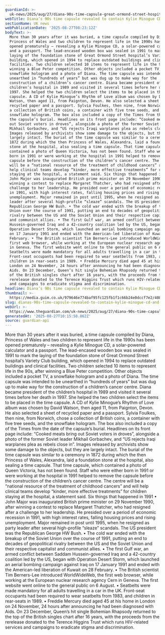 ```yaml
---
guardianId: >-
  uk-news/2025/aug/27/diana-90s-time-capsule-great-ormond-street-hospital-kylie-minogue-cd-passport
webTitle: Diana’s 90s time capsule revealed to contain Kylie Minogue CD and passport
sectionName: UK news
webPublicationDate: '2025-08-27T08:23:12Z'
bodyText: >-
  More than 30 years after it was buried, a time capsule compiled by Diana,
  Princess of Wales and two children to represent life in the 1990s has been
  opened prematurely – revealing a Kylie Minogue CD, a solar-powered calculator
  and a passport. The lead-encased wooden box was sealed in 1991 to mark the
  laying of the foundation stone of Great Ormond Street hospital’s Variety Club
  building, which opened in 1994 to replace outdated buildings and clinical
  facilities. Two children selected 10 items to represent life in the 90s, after
  winning a Blue Peter competition. Other objects included a pocket TV, a
  snowflake hologram and a photo of Diana. The time capsule was intended to be
  unearthed in “hundreds of years” but was dug up to make way for the
  construction of a children’s cancer centre. Diana became president of the
  children’s hospital in 1989 and visited it several times before her death in
  1997. She helped the two children select the items to be placed in the time
  capsule. A CD of Kylie Minogue’s Rhythm of Love album was chosen by David
  Watson, then aged 11, from Paignton, Devon. He also selected a sheet of
  recycled paper and a passport. Sylvia Foulkes, then nine, from Norwich, chose
  a collection of British coins, a container with five tree seeds, and the
  snowflake hologram. The box also included a copy of the Times from the date of
  the capsule’s burial. Headlines on its front page include: “Cooked meats bring
  out Soviet voters in droves”, alongside a photo of the former Soviet leader
  Mikhail Gorbachev, and “US rejects Iraqi warplanes plea as rebels close in”.
  Images released by archivists show some damage to the objects, but they are
  largely intact. The burial of the time capsule was similar to a ceremony in
  1872 during which the then Princess of Wales, Alexandra, laid a foundation
  stone at the hospital, also sealing a time capsule. That time capsule, which
  contained a photo of Queen Victoria, has not been found. Staff who were either
  born in 1991 or were working at the hospital in 1991 helped to remove the
  capsule before the construction of the children’s cancer centre. The centre
  will be a “national resource of the treatment of childhood cancers” and will
  help clinical teams develop “kinder, more effective treatments” for children
  staying at the hospital, a statement said. Six things that happened in 1991 •
  John Major was inaugurated British prime minister on 29 November 1990, after
  winning a contest to replace Margaret Thatcher, who had resigned after a
  challenge to her leadership. He presided over a period of economic recession
  in 1991, with high interest rates, falling housing prices and rising
  unemployment. Major remained in post until 1995, when he resigned as party
  leader after several high-profile “sleaze” scandals. The US president was the
  Republican George HW Bush. • The cold war ended with the breakup of the Soviet
  Union over the course of 1991, putting an end to decades of geopolitical
  rivalry between the US and the Soviet Union and their respective capitalist
  and communist allies. • The first Gulf war, an armed conflict between Saddam
  Hussein-governed Iraq and a 42-country coalition led by the US, began with
  Operation Desert Storm, which launched an aerial bombing campaign against Iraq
  on 17 January 1991 and ended with the American-led liberation of Kuwait on 28
  February. • The British scientist Tim Berners-Lee introduced WorldWideWeb, the
  first web browser, while working at the European nuclear research agency Cern
  in Geneva. The first website went online to the general public on 6 August. •
  Seatbelts were made mandatory for all adults travelling in a car in the UK.
  Front-seat occupants had been required to wear seatbelts from 1983, and
  children in rear-seats in 1989. • Freddie Mercury died aged 45 at his home in
  London on 24 November, 24 hours after announcing he had been diagnosed with
  Aids. On 23 December, Queen’s hit single Bohemian Rhapsody returned to the top
  of the British singles chart after 16 years, with the proceeds from the
  rerelease donated to the Terence Higgins Trust which runs HIV-related services
  and campaigns to eradicate stigma and discrimination.
headline: Diana’s 90s time capsule revealed to contain Kylie Minogue CD and passport
thumbnail: >-
  https://media.guim.co.uk/979646e774baf95fc125fb1f1c66b24e0dccf7e2/408_0_3822_3057/500.jpg
slug: dianas-90s-time-capsule-revealed-to-contain-kylie-minogue-cd-and-passport
webUrl: >-
  https://www.theguardian.com/uk-news/2025/aug/27/diana-90s-time-capsule-great-ormond-street-hospital-kylie-minogue-cd-passport
generatedAt: '2025-08-27T10:15:58.862Z'
source: guardian-api
---
```

More than 30 years after it was buried, a time capsule compiled by Diana, Princess of Wales and two children to represent life in the 1990s has been opened prematurely – revealing a Kylie Minogue CD, a solar-powered calculator and a passport. The lead-encased wooden box was sealed in 1991 to mark the laying of the foundation stone of Great Ormond Street hospital’s Variety Club building, which opened in 1994 to replace outdated buildings and clinical facilities. Two children selected 10 items to represent life in the 90s, after winning a Blue Peter competition. Other objects included a pocket TV, a snowflake hologram and a photo of Diana. The time capsule was intended to be unearthed in “hundreds of years” but was dug up to make way for the construction of a children’s cancer centre. Diana became president of the children’s hospital in 1989 and visited it several times before her death in 1997. She helped the two children select the items to be placed in the time capsule. A CD of Kylie Minogue’s Rhythm of Love album was chosen by David Watson, then aged 11, from Paignton, Devon. He also selected a sheet of recycled paper and a passport. Sylvia Foulkes, then nine, from Norwich, chose a collection of British coins, a container with five tree seeds, and the snowflake hologram. The box also included a copy of the Times from the date of the capsule’s burial. Headlines on its front page include: “Cooked meats bring out Soviet voters in droves”, alongside a photo of the former Soviet leader Mikhail Gorbachev, and “US rejects Iraqi warplanes plea as rebels close in”. Images released by archivists show some damage to the objects, but they are largely intact. The burial of the time capsule was similar to a ceremony in 1872 during which the then Princess of Wales, Alexandra, laid a foundation stone at the hospital, also sealing a time capsule. That time capsule, which contained a photo of Queen Victoria, has not been found. Staff who were either born in 1991 or were working at the hospital in 1991 helped to remove the capsule before the construction of the children’s cancer centre. The centre will be a “national resource of the treatment of childhood cancers” and will help clinical teams develop “kinder, more effective treatments” for children staying at the hospital, a statement said. Six things that happened in 1991 • John Major was inaugurated British prime minister on 29 November 1990, after winning a contest to replace Margaret Thatcher, who had resigned after a challenge to her leadership. He presided over a period of economic recession in 1991, with high interest rates, falling housing prices and rising unemployment. Major remained in post until 1995, when he resigned as party leader after several high-profile “sleaze” scandals. The US president was the Republican George HW Bush. • The cold war ended with the breakup of the Soviet Union over the course of 1991, putting an end to decades of geopolitical rivalry between the US and the Soviet Union and their respective capitalist and communist allies. • The first Gulf war, an armed conflict between Saddam Hussein-governed Iraq and a 42-country coalition led by the US, began with Operation Desert Storm, which launched an aerial bombing campaign against Iraq on 17 January 1991 and ended with the American-led liberation of Kuwait on 28 February. • The British scientist Tim Berners-Lee introduced WorldWideWeb, the first web browser, while working at the European nuclear research agency Cern in Geneva. The first website went online to the general public on 6 August. • Seatbelts were made mandatory for all adults travelling in a car in the UK. Front-seat occupants had been required to wear seatbelts from 1983, and children in rear-seats in 1989. • Freddie Mercury died aged 45 at his home in London on 24 November, 24 hours after announcing he had been diagnosed with Aids. On 23 December, Queen’s hit single Bohemian Rhapsody returned to the top of the British singles chart after 16 years, with the proceeds from the rerelease donated to the Terence Higgins Trust which runs HIV-related services and campaigns to eradicate stigma and discrimination.
